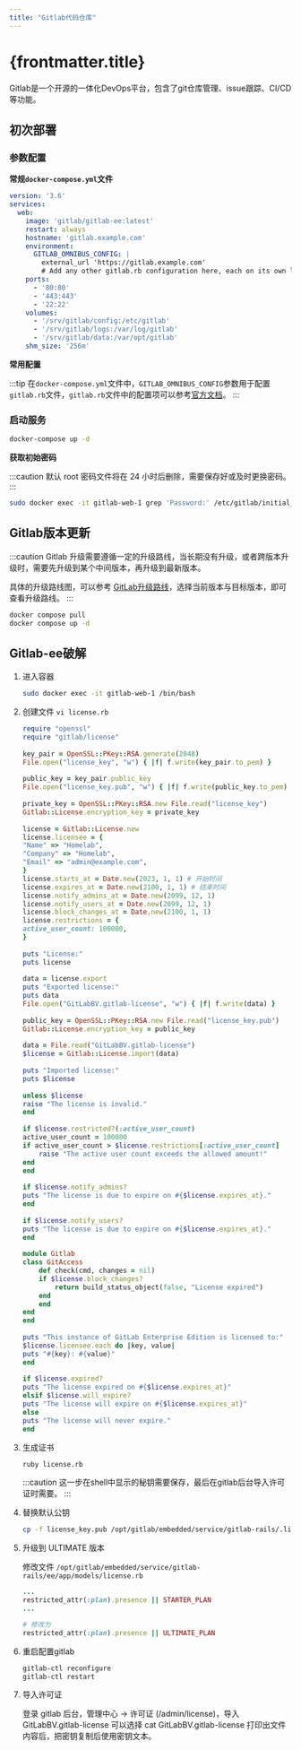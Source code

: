 ```yaml
---
title: "Gitlab代码仓库"
---
```


# {frontmatter.title}

Gitlab是一个开源的一体化DevOps平台，包含了git仓库管理、issue跟踪、CI/CD等功能。

## 初次部署

### 参数配置

**常规`docker-compose.yml`文件**

```yaml
version: '3.6'
services:
  web:
    image: 'gitlab/gitlab-ee:latest'
    restart: always
    hostname: 'gitlab.example.com'
    environment:
      GITLAB_OMNIBUS_CONFIG: |
        external_url 'https://gitlab.example.com'
        # Add any other gitlab.rb configuration here, each on its own line
    ports:
      - '80:80'
      - '443:443'
      - '22:22'
    volumes:
      - '/srv/gitlab/config:/etc/gitlab'
      - '/srv/gitlab/logs:/var/log/gitlab'
      - '/srv/gitlab/data:/var/opt/gitlab'
    shm_size: '256m'
```

**常用配置**

:::tip
在`docker-compose.yml`文件中，`GITLAB_OMNIBUS_CONFIG`参数用于配置`gitlab.rb`文件，`gitlab.rb`文件中的配置项可以参考[官方文档](https://docs.gitlab.com/omnibus/settings/configuration.html)。
:::


### 启动服务

```bash
docker-compose up -d
```

**获取初始密码**

:::caution
默认 root 密码文件将在 24 小时后删除，需要保存好或及时更换密码。
:::

```bash
sudo docker exec -it gitlab-web-1 grep 'Password:' /etc/gitlab/initial_root_password
```

## Gitlab版本更新

:::caution
Gitlab 升级需要遵循一定的升级路线，当长期没有升级，或者跨版本升级时，需要先升级到某个中间版本，再升级到最新版本。

具体的升级路线图，可以参考 [GitLab升级路线](https://gitlab-com.gitlab.io/support/toolbox/upgrade-path/)，选择当前版本与目标版本，即可查看升级路线。
:::

```bash
docker compose pull
docker compose up -d
```

## Gitlab-ee破解

1. 进入容器

    ```bash
    sudo docker exec -it gitlab-web-1 /bin/bash
    ```

2. 创建文件 `vi license.rb`

    ```ruby title="license.rb"
    require "openssl"  
    require "gitlab/license"  
      
    key_pair = OpenSSL::PKey::RSA.generate(2048)  
    File.open("license_key", "w") { |f| f.write(key_pair.to_pem) }  
      
    public_key = key_pair.public_key  
    File.open("license_key.pub", "w") { |f| f.write(public_key.to_pem) }  
      
    private_key = OpenSSL::PKey::RSA.new File.read("license_key")  
    Gitlab::License.encryption_key = private_key  
      
    license = Gitlab::License.new  
    license.licensee = {  
    "Name" => "Homelab",  
    "Company" => "Homelab",  
    "Email" => "admin@example.com",  
    }  
    license.starts_at = Date.new(2023, 1, 1) # 开始时间  
    license.expires_at = Date.new(2100, 1, 1) # 结束时间  
    license.notify_admins_at = Date.new(2099, 12, 1)  
    license.notify_users_at = Date.new(2099, 12, 1)  
    license.block_changes_at = Date.new(2100, 1, 1)  
    license.restrictions = {  
    active_user_count: 100000,
    }  
      
    puts "License:"  
    puts license  
      
    data = license.export  
    puts "Exported license:"  
    puts data  
    File.open("GitLabBV.gitlab-license", "w") { |f| f.write(data) }  
      
    public_key = OpenSSL::PKey::RSA.new File.read("license_key.pub")  
    Gitlab::License.encryption_key = public_key  
      
    data = File.read("GitLabBV.gitlab-license")  
    $license = Gitlab::License.import(data)  
      
    puts "Imported license:"  
    puts $license  
      
    unless $license  
    raise "The license is invalid."  
    end  
      
    if $license.restricted?(:active_user_count)  
    active_user_count = 100000  
    if active_user_count > $license.restrictions[:active_user_count]  
        raise "The active user count exceeds the allowed amount!"  
    end  
    end  
      
    if $license.notify_admins?  
    puts "The license is due to expire on #{$license.expires_at}."  
    end  
      
    if $license.notify_users?  
    puts "The license is due to expire on #{$license.expires_at}."  
    end  
      
    module Gitlab  
    class GitAccess  
        def check(cmd, changes = nil)  
        if $license.block_changes?  
            return build_status_object(false, "License expired")  
        end  
        end  
    end  
    end  
      
    puts "This instance of GitLab Enterprise Edition is licensed to:"  
    $license.licensee.each do |key, value|  
    puts "#{key}: #{value}"  
    end  
      
    if $license.expired?  
    puts "The license expired on #{$license.expires_at}"  
    elsif $license.will_expire?  
    puts "The license will expire on #{$license.expires_at}"  
    else  
    puts "The license will never expire."  
    end
    ```

3. 生成证书

    ```bash
    ruby license.rb
    ```

   :::caution
   这一步在shell中显示的秘钥需要保存，最后在gitlab后台导入许可证时需要。
   :::

4. 替换默认公钥

    ```bash
    cp -f license_key.pub /opt/gitlab/embedded/service/gitlab-rails/.license_encryption_key.pub
    ```

5. 升级到 ULTIMATE 版本

   修改文件 `/opt/gitlab/embedded/service/gitlab-rails/ee/app/models/license.rb`

    ```ruby title="license.rb"
    ...
    restricted_attr(:plan).presence || STARTER_PLAN
    ...
    
    # 修改为
    restricted_attr(:plan).presence || ULTIMATE_PLAN
    ```

6. 重启配置gitlab

    ```bash
    gitlab-ctl reconfigure
    gitlab-ctl restart
    ```

7. 导入许可证

   登录 gitlab 后台，管理中心 -> 许可证 (/admin/license)，导入 GitLabBV.gitlab-license
   可以选择 cat GitLabBV.gitlab-license 打印出文件内容后，把密钥复制后使用密钥文本。